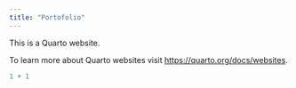 ```yaml
---
title: "Portofolio"
---
```


This is a Quarto website.

To learn more about Quarto websites visit <https://quarto.org/docs/websites>.

```r
1 + 1
```
